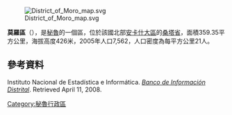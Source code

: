 [[Image:District_of_Moro_map.svg|right]]

'''莫羅區'''（{{lang-es|Distrito de Moro}}），是[[秘魯|秘魯]]的一個區，位於該國北部[[安卡什大區|安卡什大區]]的[[桑塔省|桑塔省]]，面積359.35平方公里，海拔高度426米，2005年人口7,562，人口密度為每平方公里21人。

==參考資料==
{{es icon}} Instituto Nacional de Estadística e Informática. ''[https://web.archive.org/web/20080423164200/http://desa.inei.gob.pe/mapas/bid/ Banco de Información Distrital]''. Retrieved April 11, 2008.

{{coord|9|07|59|S|78|12|00|W|type:adm3rd_source:kolossus-itwiki|display=title}}

{{Peru-geo-stub}}
[[Category:秘魯行政區|Category:秘魯行政區]]